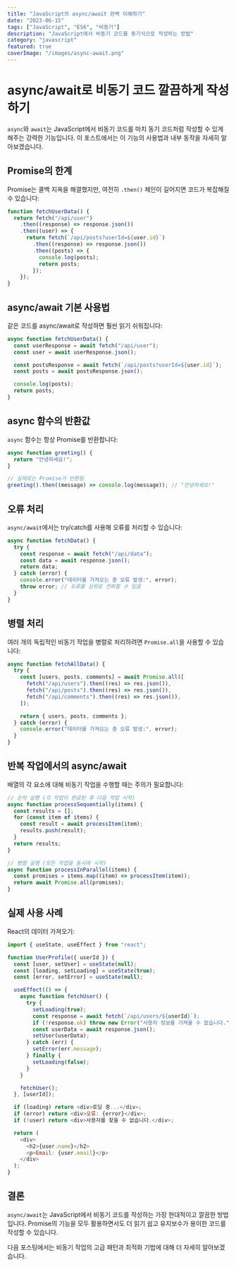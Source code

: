 ```yaml
---
title: "JavaScript의 async/await 완벽 이해하기"
date: "2023-06-15"
tags: ["JavaScript", "ES6", "비동기"]
description: "JavaScript에서 비동기 코드를 동기식으로 작성하는 방법"
category: "javascript"
featured: true
coverImage: "/images/async-await.png"
---
```


# async/await로 비동기 코드 깔끔하게 작성하기

`async`와 `await`는 JavaScript에서 비동기 코드를 마치 동기 코드처럼 작성할 수 있게 해주는 강력한 기능입니다. 이 포스트에서는 이 기능의 사용법과 내부 동작을 자세히 알아보겠습니다.

## Promise의 한계

Promise는 콜백 지옥을 해결했지만, 여전히 `.then()` 체인이 길어지면 코드가 복잡해질 수 있습니다:

```javascript
function fetchUserData() {
  return fetch("/api/user")
    .then((response) => response.json())
    .then((user) => {
      return fetch(`/api/posts?userId=${user.id}`)
        .then((response) => response.json())
        .then((posts) => {
          console.log(posts);
          return posts;
        });
    });
}
```

## async/await 기본 사용법

같은 코드를 async/await로 작성하면 훨씬 읽기 쉬워집니다:

```javascript
async function fetchUserData() {
  const userResponse = await fetch("/api/user");
  const user = await userResponse.json();

  const postsResponse = await fetch(`/api/posts?userId=${user.id}`);
  const posts = await postsResponse.json();

  console.log(posts);
  return posts;
}
```

## async 함수의 반환값

`async` 함수는 항상 Promise를 반환합니다:

```javascript
async function greeting() {
  return "안녕하세요!";
}

// 실제로는 Promise가 반환됨
greeting().then((message) => console.log(message)); // "안녕하세요!"
```

## 오류 처리

`async/await`에서는 try/catch를 사용해 오류를 처리할 수 있습니다:

```javascript
async function fetchData() {
  try {
    const response = await fetch("/api/data");
    const data = await response.json();
    return data;
  } catch (error) {
    console.error("데이터를 가져오는 중 오류 발생:", error);
    throw error; // 오류를 상위로 전파할 수 있음
  }
}
```

## 병렬 처리

여러 개의 독립적인 비동기 작업을 병렬로 처리하려면 `Promise.all`을 사용할 수 있습니다:

```javascript
async function fetchAllData() {
  try {
    const [users, posts, comments] = await Promise.all([
      fetch("/api/users").then((res) => res.json()),
      fetch("/api/posts").then((res) => res.json()),
      fetch("/api/comments").then((res) => res.json()),
    ]);

    return { users, posts, comments };
  } catch (error) {
    console.error("데이터를 가져오는 중 오류 발생:", error);
  }
}
```

## 반복 작업에서의 async/await

배열의 각 요소에 대해 비동기 작업을 수행할 때는 주의가 필요합니다:

```javascript
// 순차 실행 (각 작업이 완료된 후 다음 작업 시작)
async function processSequentially(items) {
  const results = [];
  for (const item of items) {
    const result = await processItem(item);
    results.push(result);
  }
  return results;
}

// 병렬 실행 (모든 작업을 동시에 시작)
async function processInParallel(items) {
  const promises = items.map((item) => processItem(item));
  return await Promise.all(promises);
}
```

## 실제 사용 사례

React의 데이터 가져오기:

```javascript
import { useState, useEffect } from "react";

function UserProfile({ userId }) {
  const [user, setUser] = useState(null);
  const [loading, setLoading] = useState(true);
  const [error, setError] = useState(null);

  useEffect(() => {
    async function fetchUser() {
      try {
        setLoading(true);
        const response = await fetch(`/api/users/${userId}`);
        if (!response.ok) throw new Error("사용자 정보를 가져올 수 없습니다.");
        const userData = await response.json();
        setUser(userData);
      } catch (err) {
        setError(err.message);
      } finally {
        setLoading(false);
      }
    }

    fetchUser();
  }, [userId]);

  if (loading) return <div>로딩 중...</div>;
  if (error) return <div>오류: {error}</div>;
  if (!user) return <div>사용자를 찾을 수 없습니다.</div>;

  return (
    <div>
      <h2>{user.name}</h2>
      <p>Email: {user.email}</p>
    </div>
  );
}
```

## 결론

`async/await`는 JavaScript에서 비동기 코드를 작성하는 가장 현대적이고 깔끔한 방법입니다. Promise의 기능을 모두 활용하면서도 더 읽기 쉽고 유지보수가 용이한 코드를 작성할 수 있습니다.

다음 포스팅에서는 비동기 작업의 고급 패턴과 최적화 기법에 대해 더 자세히 알아보겠습니다.
